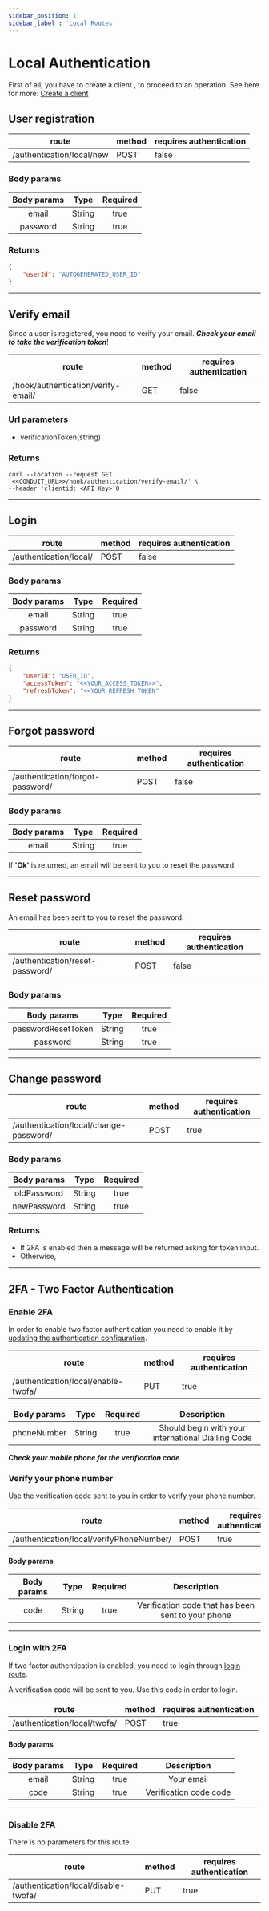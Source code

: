 ```yaml
---
sidebar_position: 1
sidebar_label : 'Local Routes'
---
```

# Local Authentication
First of all, you have to create a client , to proceed to an operation.
See here for more: [Create a client](../../../../core/security)

<!-- ## Headers -->
<!-- Each request should include these: -->

<!-- | Param      | Required |       Type | -->
<!-- | ----------- | ----------- | ----------- | -->
<!-- | clientid      | True        |   String -->
<!-- | clientsecret   | True       |  String -->
<!-- | masterkey    |  True        | String -->

## User registration

| route             | method |       requires authentication |
| -----------       | -----------   | ----------- |
| /authentication/local/new      | POST       |  false

### Body params
| Body params | Type | Required
| :-----------------: | :----: | :---------------------: |
| email |  String   |      true   |
| password |  String   |      true   |

### Returns
```json
{
    "userId": "AUTOGENERATED_USER_ID"
}
```


-----------------------------------------------------

## Verify email
Since  a user is registered, you need to verify your email. ***Check your email to take the verification token***!

| route             | method |       requires authentication |
| -----------       | -----------   | ----------- |
| /hook/authentication/verify-email/      | GET       |  false


### Url parameters
- verificationToken(string)

### Returns

```tsx
curl --location --request GET '<<CONDUIT_URL>>/hook/authentication/verify-email/' \
--header 'clientid: <API Key>'0
```

-----------------------------------------------------

## Login

| route             | method |       requires authentication |
| -----------       | -----------   | ----------- |
| /authentication/local/      | POST       |  false

### Body params
| Body params | Type | Required
| :-----------------: | :----: | :---------------------: |
| email |  String   |      true   |
| password |  String   |      true   |


### Returns
```json
{
    "userId": "USER_ID",
    "accessToken": "<<YOUR_ACCESS_TOKEN>>",
    "refreshToken": "<<YOUR_REFRESH_TOKEN"
}
```

-----------------------------------------------------

## Forgot password

| route             | method |       requires authentication |
| -----------       | -----------   | ----------- |
| /authentication/forgot-password/      | POST       |  false

### Body params
| Body params | Type | Required
| :-----------------: | :----: | :---------------------: |
| email |  String   |      true   |



If **'Ok'** is returned, an email will be sent to you to reset the password.

-----------------------------------------------------

## Reset password
 An email has been sent to you to reset the password.

| route             | method |       requires authentication |
| -----------       | -----------   | ----------- |
| /authentication/reset-password/      | POST       |  false

### Body params
| Body params | Type | Required
| :-----------------: | :----: | :---------------------: |
| passwordResetToken |  String   |      true   |
| password |  String   |      true   |

-----------------------------------------------------

## Change password

| route             | method        |       requires authentication |
| -----------       | -----------   | ----------- |
| /authentication/local/change-password/      | POST       |  true

### Body params
| Body params | Type | Required
| :-----------------: | :----: | :---------------------: |
| oldPassword |  String   |      true   |
| newPassword |  String   |      true   |


### Returns
- If 2FA is enabled then a message will be returned asking for token input.
- Otherwise,

-----------------------------------------------------

## 2FA - Two Factor Authentication

### Enable 2FA
In order to enable two factor authentication you need to enable it by  [updating the authentication configuration](../../config).

| route             | method        |       requires authentication |
| -----------       | -----------   | ----------- |
| /authentication/local/enable-twofa/      | PUT       |  true

| Body params | Type | Required | Description
| :-----------------: | :----: | :---------------------: | :---------------------: |
| phoneNumber |  String   |      true   | Should begin with your international Dialling Code

***Check your mobile phone for the verification code***.

### Verify your phone number
Use the verification code sent to you in order to verify your phone number.

| route             | method        |       requires authentication |
| -----------       | -----------   | ----------- |
| /authentication/local/verifyPhoneNumber/      | POST       |  true

#### Body params
| Body params | Type | Required | Description
| :-----------------: | :----: | :---------------------: | :---------------------: |
| code |  String   |      true   | Verification code that has been sent to your phone

-----------------------------------------------------

### Login with 2FA

If two factor authentication is enabled, you need to login through [login route](#login).

A verification code will be sent to you. Use this code in order to login.

| route             | method        |       requires authentication |
| -----------       | -----------   | ----------- |
| /authentication/local/twofa/      | POST       |  true

#### Body params
| Body params | Type | Required | Description
| :-----------------: | :----: | :---------------------: | :---------------------: |
| email |  String   |      true   | Your email
| code |  String   |      true   | Verification code code

-----------------------------------------------------

### Disable 2FA
There is no parameters for this route.

| route             | method        |       requires authentication |
| -----------       | -----------   | ----------- |
| /authentication/local/disable-twofa/      | PUT       |  true
